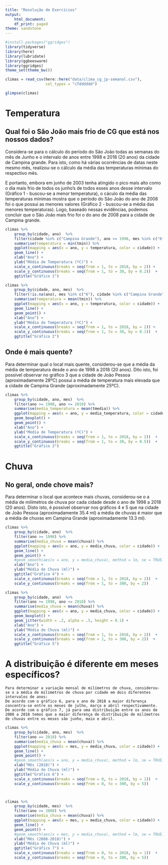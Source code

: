 ```yaml
---
title: "Resolução de Exercícios"
output:
    html_document:
    df_print: paged
theme: sandstone
---
```


```r
#install.packages("ggridges")
library(tidyverse)
library(here)
library(lubridate)
library(ggbeeswarm)
library(ggridges)
theme_set(theme_bw())
```

```r
climas = read_csv(here::here("data/clima_cg_jp-semanal.csv"), 
                  col_types = "cTdddddd")

glimpse(climas)
```
# Temperatura 

## Qual foi o São João mais frio de CG que está nos nossos dados?
  
  Considera-se para o cálculo do período do São João todas as semanas do mês de Junho e o intervalo de anos entre 1998 e 2018 (20 anos) da cidade de Campina grande. Para isto, como há várias ocorrências de datas neste mesmo mês, realizou-se o cálculo da média das temperaturas mínimas do respectivo mês.
  
  E portanto, embora em junho de 2003 tenha atingido o pico mais alto como o dia mais frio de todos os junho's de todos esses anos desse intervalo (Gráfico 1 - buscou-se a menor temperatura), o cáculo da média das temperaturas mínimas mostra que o período do São João do ano de 2008 foi o que possui as menores valores (Gráfico 2 - buscou-se a média das menores temperaturas). Logo, baseado nessas evidências, podemos concluir que o São João mais frio foi o do ano de 2008 para a cidade de Campina grande.

  

```r

climas %>% 
    group_by(cidade, ano)  %>%
    filter(cidade %in% c("Campina Grande"), ano >= 1998, mes %in% c("6")) %>%
    summarise(temperatura = min(tmin)) %>%
    ggplot(mapping = aes(x = ano, y = temperatura, color = cidade)) + 
    geom_line() +
    xlab("Ano") +
    ylab("Média de Temperatura (ºC)") +
    scale_x_continuous(breaks = seq(from = 1, to = 2018, by = 2)) +
    scale_y_continuous(breaks = seq(from = 1, to = 30, by = 0.2))  +
    ggtitle("Gráfico 1")

climas %>% 
    group_by(cidade, ano, mes)  %>%
    filter(!is.na(ano), mes %in% c("6"), cidade %in% c("Campina Grande"), ano >= 1998 , ano <= 2018) %>%
    summarise(temperatura = mean(tmin)) %>%
    ggplot(mapping = aes(x = ano, y = temperatura, color = cidade)) + 
    geom_line() +
    geom_point() +
    xlab("Ano") +
    ylab("Média de Temperatura (ºC)") +
    scale_x_continuous(breaks = seq(from = 1, to = 2018, by = 2)) +
    scale_y_continuous(breaks = seq(from = 1, to = 30, by = 0.1))  +
    ggtitle("Gráfico 2")

```

## Onde é mais quente?

  Para determinar qual o local mais quente, considerou-se que a média da média de temperatura desde o ano de 1998 a 2018 (20 anos). 
  Dito isto, foi possível observar no gráfico 3 que a cidade de João Pessoa (aproximadamente 28ºC) possui a média de temperatura mais elevada que a cidade de Campina Grande (aproximadamente 25ºC).
  
```r
climas %>% 
    group_by(cidade, ano, mes)  %>%
    filter(ano >= 1998, ano <= 2018) %>%
    summarise(media_temperatura = mean(tmedia)) %>%
    ggplot(mapping = aes(x = ano, y = media_temperatura, color = cidade)) + 
    geom_boxplot() +
    geom_point() +    
    xlab("Ano") +
    ylab("Média de Temperatura (ºC)") +
    scale_x_continuous(breaks = seq(from = 1, to = 2018, by = 2))  +
    scale_y_continuous(breaks = seq(from = 1, to = 30, by = 0.5))  +
    ggtitle("Gráfico 3")


```

# Chuva

## No geral, onde chove mais?

  Para determinar o local que acontece mais chuvas, considerou-se o a média de milímetros de chuva por cada cidade desde o ano de 1998 a 2018 (20 anos).
  Disto isto, é possível observar nos gráficos 4 e 5 que na cidade de João Pessoa (aproximadamente 35.4 ml) a média de chuvas é maior que a média de chuvas em Campina Grande (aproximadamente 13.3 ml).
  
```r

climas %>% 
    group_by(cidade, ano)  %>%
    filter(ano >= 1998) %>%
    summarise(media_chuva = mean(chuva)) %>%
    ggplot(mapping = aes(x = ano, y = media_chuva, color = cidade)) + 
    geom_line() +
    geom_point() +
    #geom_smooth(aes(x = ano, y = media_chuva), method = lm, se = TRUE) +
    xlab("Ano") +
    ylab("Média de Chuva (ml)") +
    ggtitle("Gráfico 4") + 
    scale_x_continuous(breaks = seq(from = 1, to = 2018, by = 2))  +
    scale_y_continuous(breaks = seq(from = 1, to = 300, by = 2))  

climas %>% 
    group_by(cidade, ano)  %>%
    filter(ano >= 1998, ano <= 2018) %>%
    summarise(media_chuva = mean(chuva)) %>%
    ggplot(mapping = aes(x = ano, y = media_chuva, color = cidade)) + 
    geom_boxplot() +
    geom_jitter(width = .2, alpha = .5, height = 0.1) + 
    xlab("Ano") +
    ylab("Média de Chuva (ml)") +
    scale_x_continuous(breaks = seq(from = 1, to = 2018, by = 2))  +
    scale_y_continuous(breaks = seq(from = 1, to = 300, by = 2))  +
    ggtitle("Gráfico 5")

```

# A distribuição é diferente em meses específicos? 
    
    Para determinar a variação mensal de milímetros de chuva, considerou-se o a média de milímetros de chuva por cidade em dois diferentes intervalos de anos:
    De acordo com o gráfico 6, para o ano de 2018 a maior diferença concentra-se entre os meses de julho, março e abril respectivamente.
    De acordo com o gráfico 7, já para uma distribuição entre os anos de 2008 a 2018 temos que a maior diferença de distribuição de milímetros de chuvas entre os meses são junho, maio e abril.

  
```r

climas %>% 
    group_by(cidade, ano, mes)  %>%
    filter(ano == 2018) %>%
    summarise(media_chuva = mean(chuva)) %>%
    ggplot(mapping = aes(x = mes, y = media_chuva, color = cidade)) + 
    geom_line() +
    geom_point() +
    #geom_smooth(aes(x = ano, y = media_chuva), method = lm, se = TRUE) +
    xlab("Mês (2018)") +
    ylab("Média de Chuva (ml)") +
    ggtitle("Gráfico 6") + 
    scale_x_continuous(breaks = seq(from = 0, to = 2018, by = 1))  +
    scale_y_continuous(breaks = seq(from = 0, to = 300, by = 5))  



climas %>% 
    group_by(cidade, mes)  %>%
    filter(ano >= 2008) %>%
    summarise(media_chuva = mean(chuva)) %>%
    ggplot(mapping = aes(x = mes, y = media_chuva, color = cidade)) + 
    geom_line() +
    geom_point() +
    #geom_smooth(aes(x = mes, y = media_chuva), method = lm, se = TRUE) +
    xlab("Mês (2008-2018)") +
    ylab("Média de Chuva (ml)") +
    ggtitle("Gráfico 7") + 
    scale_x_continuous(breaks = seq(from = 0, to = 2018, by = 1))  +
    scale_y_continuous(breaks = seq(from = 0, to = 300, by = 5))  


```